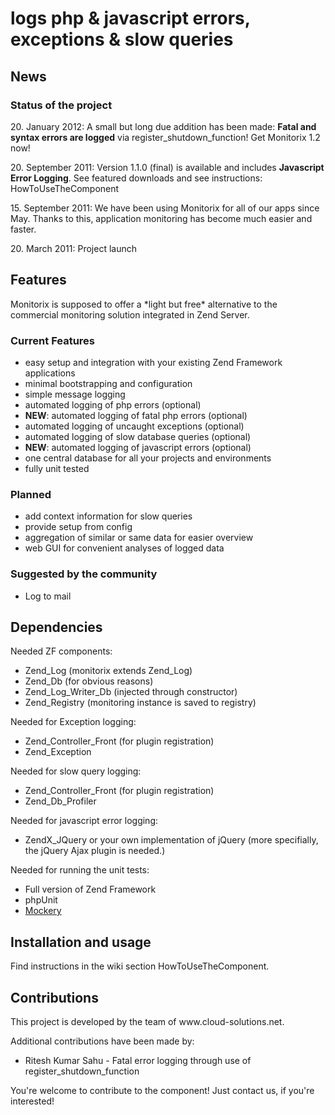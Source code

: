 =logs php & javascript errors, exceptions & slow queries=

==News==
===Status of the project===
20. January 2012: A small but long due addition has been made: '''Fatal and syntax errors are logged''' via register_shutdown_function! Get Monitorix 1.2 now!

20. September 2011: Version 1.1.0 (final) is available and includes '''Javascript Error Logging'''. See featured downloads and see instructions: HowToUseTheComponent

15. September 2011: We have been using Monitorix for all of our apps since May. Thanks to this, application monitoring has become much easier and faster.

20. March 2011: Project launch

==Features==
Monitorix is supposed to offer a *light but free* alternative to the commercial monitoring solution integrated in Zend Server.

===Current Features===
* easy setup and integration with your existing Zend Framework applications
* minimal bootstrapping and configuration
* simple message logging
* automated logging of php errors (optional)
* '''NEW''': automated logging of fatal php errors (optional)
* automated logging of uncaught exceptions (optional)
* automated logging of slow database queries (optional)
* '''NEW''': automated logging of javascript errors (optional)
* one central database for all your projects and environments
* fully unit tested

===Planned===
* add context information for slow queries
* provide setup from config
* aggregation of similar or same data for easier overview
* web GUI for convenient analyses of logged data 

===Suggested by the community===
* Log to mail


==Dependencies==
Needed ZF components:
* Zend_Log (monitorix extends Zend_Log)
* Zend_Db (for obvious reasons)
* Zend_Log_Writer_Db (injected through constructor)
* Zend_Registry (monitoring instance is saved to registry)
Needed for Exception logging:
* Zend_Controller_Front (for plugin registration)
* Zend_Exception

Needed for slow query logging:
* Zend_Controller_Front (for plugin registration)
* Zend_Db_Profiler

Needed for javascript error logging:
* ZendX_JQuery or your own implementation of jQuery (more specifially, the jQuery Ajax plugin is needed.)

Needed for running the unit tests:
* Full version of Zend Framework
* phpUnit
* [https://github.com/padraic/mockery Mockery]


==Installation and usage==
Find instructions in the wiki section HowToUseTheComponent.


==Contributions==
This project is developed by the team of www.cloud-solutions.net.

Additional contributions have been made by:
* Ritesh Kumar Sahu - Fatal error logging through use of register_shutdown_function

You're welcome to contribute to the component! Just contact us, if you're interested!